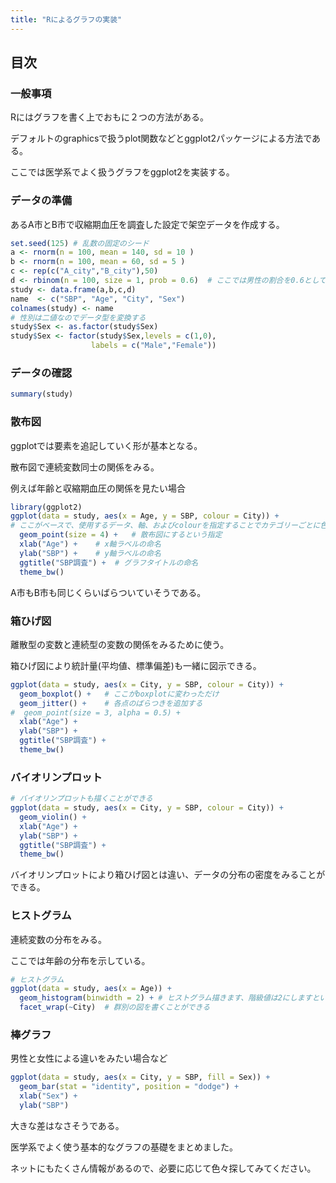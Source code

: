 ```yaml
---
title: "Rによるグラフの実装"
---
```


## 目次


### 一般事項

Rにはグラフを書く上でおもに２つの方法がある。

デフォルトのgraphicsで扱うplot関数などとggplot2パッケージによる方法である。

ここでは医学系でよく扱うグラフをggplot2を実装する。


### データの準備


あるA市とB市で収縮期血圧を調査した設定で架空データを作成する。


```r
set.seed(125) # 乱数の固定のシード
a <- rnorm(n = 100, mean = 140, sd = 10 )　
b <- rnorm(n = 100, mean = 60, sd = 5 )
c <- rep(c("A_city","B_city"),50)
d <- rbinom(n = 100, size = 1, prob = 0.6)  # ここでは男性の割合を0.6として二項分布によるランダム値の作成
study <- data.frame(a,b,c,d)
name  <- c("SBP", "Age", "City", "Sex") 
colnames(study) <- name
# 性別は二値なのでデータ型を変換する
study$Sex <- as.factor(study$Sex)
study$Sex <- factor(study$Sex,levels = c(1,0),
                  labels = c("Male","Female"))
```



### データの確認

```r
summary(study)
```


### 散布図

ggplotでは要素を追記していく形が基本となる。

散布図で連続変数同士の関係をみる。

例えば年齢と収縮期血圧の関係を見たい場合

```r
library(ggplot2)
ggplot(data = study, aes(x = Age, y = SBP, colour = City)) +   
# ここがベースで、使用するデータ、軸、およびcolourを指定することでカテゴリーごとに色分けできる
  geom_point(size = 4) +   # 散布図にするという指定
  xlab("Age") +    # x軸ラベルの命名
  ylab("SBP") +    # y軸ラベルの命名
  ggtitle("SBP調査") +  # グラフタイトルの命名
  theme_bw()  
```

A市もB市も同じくらいばらついていそうである。


### 箱ひげ図


離散型の変数と連続型の変数の関係をみるために使う。

箱ひげ図により統計量(平均値、標準偏差)も一緒に図示できる。


```r
ggplot(data = study, aes(x = City, y = SBP, colour = City)) +
  geom_boxplot() +   # ここがboxplotに変わっただけ
  geom_jitter() +    # 各点のばらつきを追加する
#  geom_point(size = 3, alpha = 0.5) +
  xlab("Age") + 
  ylab("SBP") + 
  ggtitle("SBP調査") + 
  theme_bw()
```



### バイオリンプロット


```r
# バイオリンプロットも描くことができる
ggplot(data = study, aes(x = City, y = SBP, colour = City)) +
  geom_violin() +
  xlab("Age") + 
  ylab("SBP") + 
  ggtitle("SBP調査") + 
  theme_bw()
```


バイオリンプロットにより箱ひげ図とは違い、データの分布の密度をみることができる。


### ヒストグラム


連続変数の分布をみる。

ここでは年齢の分布を示している。


```r
# ヒストグラム
ggplot(data = study, aes(x = Age)) +
  geom_histogram(binwidth = 2) + # ヒストグラム描きます、階級値は2にしますという宣言
  facet_wrap(~City)  # 群別の図を書くことができる
```



### 棒グラフ


男性と女性による違いをみたい場合など

```r
ggplot(data = study, aes(x = City, y = SBP, fill = Sex)) +
  geom_bar(stat = "identity", position = "dodge") +
  xlab("Sex") +
  ylab("SBP")
```


大きな差はなさそうである。


医学系でよく使う基本的なグラフの基礎をまとめました。

ネットにもたくさん情報があるので、必要に応じて色々探してみてください。
